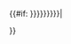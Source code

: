 {{#if: {{{outer|{{{1|}}}}}}{{{inner|{{{2|}}}}}}{{{active|{{{3|}}}}}}|
<div class="image_annotation_colors" id="image_annotation_colors" style="display:none;">
{{#if: {{{outer|{{{1|}}}}}}|<span class="image_annotation_outer" id="image_annotation_outer">{{{outer|{{{1|}}}}}}</span>}}
{{#if: {{{inner|{{{2|}}}}}}|<span class="image_annotation_inner" id="image_annotation_inner">{{{inner|{{{2|}}}}}}</span>}}
{{#if: {{{active|{{{3|}}}}}}|<span class="image_annotation_active" id="image_annotation_active">{{{active|{{{3|}}}}}}</span>}}
</div>
}}
<noinclude>{{doc}}</noinclude>